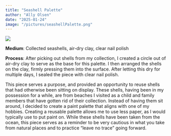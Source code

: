 ```yaml
---
title: "Seashell Palette"
author: "Ally Olsen"
date: "2025-01-24"
image: "/pictures/seashellPalette.png"
---
```


![](/pictures/seashellPalette.png)

**Medium**: Collected seashells, air-dry clay, clear nail polish

**Process**: After picking out shells from my collection, I created a circle out of air-dry clay to serve as the base for this palette. I then arranged the shells on the clay, firmly pressing them into the surface. After letting this dry for multiple days, I sealed the piece with clear nail polish.

This piece serves a purpose, and provided an opportunity to reuse shells that had otherwise been sitting on display. These shells, having been in my possession for a while, are from beaches I visited as a child and family members that have gotten rid of their collection. Instead of having them sit around, I decided to create a paint palette that aligns with one of my hobbies. Creating a reusable palette allows me to use less paper, as I would typically use to put paint on. While these shells have been taken from the ocean, this piece serves as a reminder to be very cautious in what you take from natural places and to practice "leave no trace" going forward.
